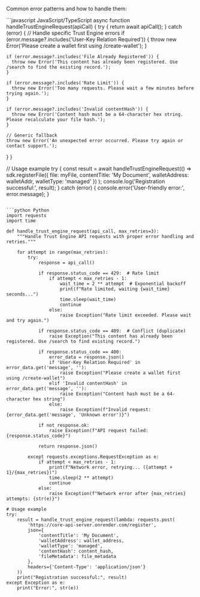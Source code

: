 Common error patterns and how to handle them:

<CodeGroup>
```javascript JavaScript/TypeScript
async function handleTrustEngineRequest(apiCall) {
  try {
    return await apiCall();
  } catch (error) {
    // Handle specific Trust Engine errors
    if (error.message?.includes('User-Key Relation Required')) {
      throw new Error('Please create a wallet first using /create-wallet');
    }
    
    if (error.message?.includes('File Already Registered')) {
      throw new Error('This content has already been registered. Use /search to find the existing record.');
    }
    
    if (error.message?.includes('Rate Limit')) {
      throw new Error('Too many requests. Please wait a few minutes before trying again.');
    }
    
    if (error.message?.includes('Invalid contentHash')) {
      throw new Error('Content hash must be a 64-character hex string. Please recalculate your file hash.');
    }
    
    // Generic fallback
    throw new Error('An unexpected error occurred. Please try again or contact support.');
  }
}

// Usage example
try {
  const result = await handleTrustEngineRequest(() => 
    sdk.registerFile({
      file: myFile,
      contentTitle: 'My Document',
      walletAddress: walletAddr,
      walletType: 'managed'
    })
  );
  console.log('Registration successful:', result);
} catch (error) {
  console.error('User-friendly error:', error.message);
}
```

```python Python
import requests
import time

def handle_trust_engine_request(api_call, max_retries=3):
    """Handle Trust Engine API requests with proper error handling and retries."""
    
    for attempt in range(max_retries):
        try:
            response = api_call()
            
            if response.status_code == 429:  # Rate limit
                if attempt < max_retries - 1:
                    wait_time = 2 ** attempt  # Exponential backoff
                    print(f"Rate limited, waiting {wait_time} seconds...")
                    time.sleep(wait_time)
                    continue
                else:
                    raise Exception("Rate limit exceeded. Please wait and try again.")
            
            if response.status_code == 409:  # Conflict (duplicate)
                raise Exception("This content has already been registered. Use /search to find existing record.")
            
            if response.status_code == 400:
                error_data = response.json()
                if 'User-Key Relation Required' in error_data.get('message', ''):
                    raise Exception("Please create a wallet first using /create-wallet")
                elif 'Invalid contentHash' in error_data.get('message', ''):
                    raise Exception("Content hash must be a 64-character hex string")
                else:
                    raise Exception(f"Invalid request: {error_data.get('message', 'Unknown error')}")
            
            if not response.ok:
                raise Exception(f"API request failed: {response.status_code}")
            
            return response.json()
            
        except requests.exceptions.RequestException as e:
            if attempt < max_retries - 1:
                print(f"Network error, retrying... ({attempt + 1}/{max_retries})")
                time.sleep(2 ** attempt)
                continue
            else:
                raise Exception(f"Network error after {max_retries} attempts: {str(e)}")

# Usage example
try:
    result = handle_trust_engine_request(lambda: requests.post(
        'https://core-api-server.onrender.com/register',
        json={
            'contentTitle': 'My Document',
            'walletAddress': wallet_address,
            'walletType': 'managed',
            'contentHash': content_hash,
            'fileMetadata': file_metadata
        },
        headers={'Content-Type': 'application/json'}
    ))
    print("Registration successful:", result)
except Exception as e:
    print("Error:", str(e))
```
</CodeGroup>
